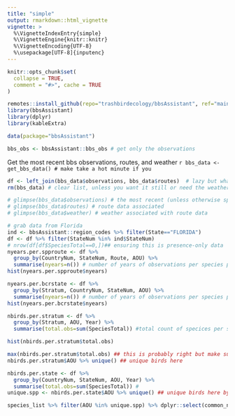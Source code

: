 ```yaml
---
title: "simple"
output: rmarkdown::html_vignette
vignette: >
  %\VignetteIndexEntry{simple}
  %\VignetteEngine{knitr::knitr}
  %\VignetteEncoding{UTF-8}
  %\usepackage[UTF-8]{inputenc}  
---
```


```r
knitr::opts_chunk$set(
  collapse = TRUE,
  comment = "#>", cache = TRUE
)
```

```r
remotes::install_github(repo="trashbirdecology/bbsAssistant", ref="main", force=FALSE)
library(bbsAssistant)
library(dplyr)
library(kableExtra)
```

```r
data(package="bbsAssistant")
```

```r
bbs_obs <- bbsAssistant::bbs_obs # get only the observations
```

Get the most recent bbs observations, routes, and weather
<!-- for some reason the following command (get_bbs_data())  won't run inside a chunk...getting a curl fetch error... -->
`r bbs_data <- get_bbs_data() # make take a hot minute if you` 
```r
df <- left_join(bbs_data$observations, bbs_data$routes)  # lazy but whatever
rm(bbs_data) # clear list, unless you want it still or need the weather or species
```

```r
# glimpse(bbs_data$observations) # the most recent (unless otherwise specified) bbs observations
# glimpse(bbs_data$routes) # route data associated 
# glimpse(bbs_data$weather) # weather associated with route data
```

```r
# grab data from Florida
ind <- bbsAssistant::region_codes %>% filter(State=="FLORIDA")
df <- df %>% filter(StateNum %in% ind$StateNum)
# nrow(df[df$SpeciesTotal==0,])## ensuring this is presence-only data
nyears.per.spproute <- df %>% 
  group_by(CountryNum, StateNum, Route, AOU) %>% 
  summarise(nyears=n()) # number of years of observations per species per route (by country/state route id)
hist(nyears.per.spproute$nyears)

nyears.per.bcrstate <- df %>% 
  group_by(Stratum, CountryNum, StateNum, AOU) %>% 
  summarise(nyears=n()) # number of years of observations per species per stratum & state)
hist(nyears.per.bcrstate$nyears)
```


```r
nbirds.per.stratum <- df %>% 
  group_by(Stratum, AOU, Year) %>% 
  summarise(total.obs=sum(SpeciesTotal)) #total count of specices per stratum

hist(nbirds.per.stratum$total.obs)

max(nbirds.per.stratum$total.obs) ## this is probably right but make sure its a fkn duck or something
nbirds.per.stratum$AOU %>% unique() ## unique birds here
```

```r
nbirds.per.state <- df %>% 
  group_by(CountryNum, StateNum, AOU, Year) %>% 
  summarise(total.obs=sum(SpeciesTotal)) # 
unique.spp <- nbirds.per.state$AOU %>% unique() ## unique birds here by AOU number

species_list %>% filter(AOU %in% unique.spp) %>% dplyr::select(common_name, AOU, genus, species) %>% glimpse()
```